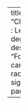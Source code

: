---
title: "Chapitre 1 : Le second degré"
description: "Forme canonique, racines, signe, parabole."

---